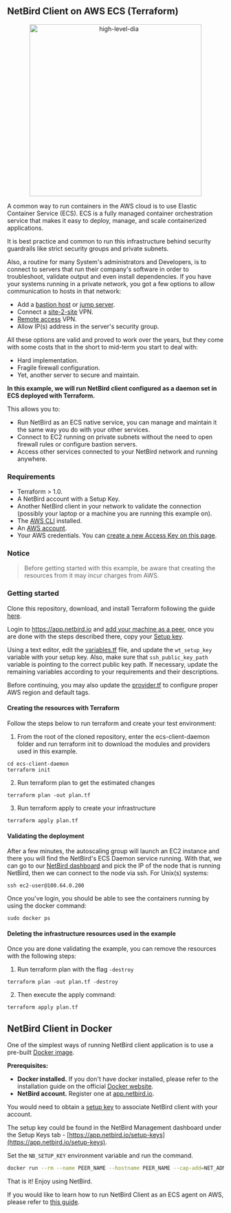 

## NetBird Client on AWS ECS (Terraform)

<p align="center">
    <img src="/img/examples/wiretrustee-on-aws-ecs.png" alt="high-level-dia" width="400"/>
</p>

A common way to run containers in the AWS cloud is to use Elastic Container Service (ECS).
ECS is a fully managed container orchestration service that makes it easy to deploy, manage, and scale containerized applications.

It is best practice and common to run this infrastructure behind security guardrails like strict security groups and private subnets.

Also, a routine for many System's administrators and Developers, is to connect to servers that run their company's software in order to troubleshoot, validate output and even install dependencies.
If you have your systems running in a private network, you got a few options to allow communication to hosts in that network:
* Add a [bastion host](https://en.wikipedia.org/wiki/Bastion_host) or [jump server](https://en.wikipedia.org/wiki/Jump_server).
* Connect a [site-2-site](https://en.wikipedia.org/wiki/Virtual_private_network#Types) VPN.
* [Remote access](https://en.wikipedia.org/wiki/Virtual_private_network#Types) VPN.
* Allow IP(s) address in the server's security group.

All these options are valid and proved to work over the years, but they come with some costs that in the short to mid-term you start to deal with:
* Hard implementation.
* Fragile firewall configuration.
* Yet, another server to secure and maintain.

**In this example, we will run NetBird client configured as a daemon set in ECS deployed with Terraform.**

This allows you to:

* Run NetBird as an ECS native service, you can manage and maintain it the same way you do with your other services.
* Connect to EC2 running on private subnets without the need to open firewall rules or configure bastion servers.
* Access other services connected to your NetBird network and running anywhere.

### Requirements
* Terraform > 1.0.
* A NetBird account with a Setup Key.
* Another NetBird client in your network to validate the connection (possibly your laptop or a machine you are running this example on).
* The [AWS CLI](https://docs.aws.amazon.com/cli/latest/userguide/install-cliv2.html) installed.
* An [AWS account](https://aws.amazon.com/free/).
* Your AWS credentials. You can [create a new Access Key on this page](https://console.aws.amazon.com/iam/home?#/security_credentials).
### Notice
> Before getting started with this example, be aware that creating the resources from it may incur charges from AWS.

### Getting started

Clone this repository, download, and install Terraform following the guide [here](https://learn.hashicorp.com/tutorials/terraform/install-cli?in=terraform/aws-get-started).

Login to https://app.netbird.io and [add your machine as a peer](https://app.netbird.io/add-peer), once you are done with the steps described there, copy your [Setup key](https://app.netbird.io/setup-keys).

Using a text editor, edit the [variables.tf](https://github.com/wiretrustee/wiretrustee-examples/tree/master/ecs-client-daemon/variables.tf) file, and update the `wt_setup_key` variable with your setup key. Also, make sure that `ssh_public_key_path` variable is pointing to the correct public key path. If necessary, update the remaining variables according to your requirements and their descriptions.

Before continuing, you may also update the [provider.tf](https://github.com/wiretrustee/wiretrustee-examples/tree/master/ecs-client-daemon/provider.tf) to configure proper AWS region and default tags.

#### Creating the resources with Terraform
Follow the steps below to run terraform and create your test environment:

1. From the root of the cloned repository, enter the ecs-client-daemon folder and run terraform init to download the modules and providers used in this example.
```shell
cd ecs-client-daemon
terraform init
```
2. Run terraform plan to get the estimated changes
```shell
terraform plan -out plan.tf
```
3. Run terraform apply to create your infrastructure
```shell
terraform apply plan.tf
```

#### Validating the deployment
After a few minutes, the autoscaling group will launch an EC2 instance and there you will find the NetBird's ECS Daemon service running. With that, we can go to our [NetBird dashboard](https://app.netbird.io) and pick the IP of the node that is running NetBird, then we can connect to the node via ssh. For Unix(s) systems:
```shell
ssh ec2-user@100.64.0.200
```
Once you've login, you should be able to see the containers running by using the docker command:
```shell
sudo docker ps
```

#### Deleting the infrastructure resources used in the example
Once you are done validating the example, you can remove the resources with the following steps:
1. Run terraform plan with the flag `-destroy`
```shell
terraform plan -out plan.tf -destroy
```
2. Then execute the apply command:
```shell
terraform apply plan.tf
```

## NetBird Client in Docker

One of the simplest ways of running NetBird client application is to use a pre-built [Docker image](https://hub.docker.com/r/netbirdio/netbird).

**Prerequisites:**
* **Docker installed.**
   If you don't have docker installed, please refer to the installation guide on the official [Docker website](https://docs.docker.com/get-docker/).
* **NetBird account.**
   Register one at [app.netbird.io](https://app.netbird.io/).

You would need to obtain a [setup key](/docs/how-to/register-peers-using-setup-keys) to associate NetBird client with your account.

The setup key could be found in the NetBird Management dashboard under the Setup Keys tab - [https://app.netbird.io/setup-keys](https://app.netbird.io/setup-keys).

Set the ```NB_SETUP_KEY``` environment variable and run the command.

```bash
docker run --rm --name PEER_NAME --hostname PEER_NAME --cap-add=NET_ADMIN -d -e NB_SETUP_KEY=<SETUP KEY> -v netbird-client:/etc/netbird netbirdio/netbird:latest
```

That is it! Enjoy using NetBird.

If you would like to learn how to run NetBird Client as an ECS agent on AWS, please refer to [this guide](#net-bird-client-on-aws-ecs-terraform).
